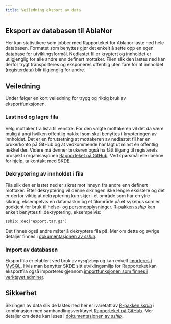 ```yaml
---
title: Veiledning eksport av data
---
```


## Eksport av databasen til AblaNor
Her kan statistikere som jobber med Rapporteket for Ablanor laste ned hele databasen. Formatet som benyttes gjør det enkelt å sette opp en egen database for utviklingsformål. Nedlastet fil er kryptert og innholdet er utilgjenglig for alle andre enn definert mottaker. Filen slik den lastes ned kan derfor trygt transporteres og eksponeres offentlig uten fare for at innholdet (registerdata) blir tilgjenglig for andre.

## Veiledning
Under følger en kort veiledning for trygg og riktig bruk av eksportfunksjonen.

### Last ned og lagre fila
Velg mottaker fra lista til venstre. For den valgte mottakeren vil det da være mulig å angi hvilken offentlig nøkkel som skal benyttes i krypteringen av innholdet. Det er en forutsetning at mottakeren av nedlastet fil har en brukerkonto på GitHub og at vedkommende har lagt ut minst én offentlig nøkkel der. Videre må denner brukeren også ha fått tilgang til registerets prosjekt i organisasjonen [Rapporteket på GitHub](https://github.com/Rapporteket). Ved spørsmål eller behov for hjelp, ta kontakt med [SKDE](mailto:rapporteket@helse-nord.no).

### Dekryptering av innholdet i fila
Fila slik den er lastet ned er sikret mot innsyn fra andre enn definert mottaker. Etter dekryptering vil denne sikringen ikke lengre eksistere og det er derfor viktig at dekryptering kun skjer i et område som har en ytre sikring, eksempelvis en datamaskin og et filområde på et sykehus som er godkjent for bruk til helse- og personopplysninger.
[R-pakken _sship_](https://github.com/Rapporteket/sship/) kan enkelt benyttes til dekryptering, eksempelvis:

`sship::dec("export.tar.gz")`

Det finnes også andre måter å dekryptere fila på. Mer om dette og øvrige detaljer finnes i [dokumentasjonen av _sship_](https://rapporteket.github.io/sship/articles/extract.html).

### Import av databasen
Eksportfila er etablert ved bruk av `mysqldump` og kan enkelt [imorteres i MySQL](https://dev.mysql.com/doc/refman/8.0/en/mysqldump.html#mysqldump-option-examples). Hvis man benytter SKDE sitt utviklingsmiljø for Rapporteket kan eksportfila også importeres gjennom [importfunksjonen som finnes i verktøyet adminer](http://localhost:8888/?server=db&username=root&db=ablanor&import=).

## Sikkerhet
Sikringen av data slik de lastes ned her er ivaretatt av [R-pakken _sship_](https://github.com/Rapporteket/sship/) i kombinasjon med samhandlingsverktøyet [Rapporteket på GitHub](https://github.com/Rapporteket). Mer detaljer om dette kan leses i [dokumentasjonen av _sship_](https://rapporteket.github.io/sship/articles/overview.html).
